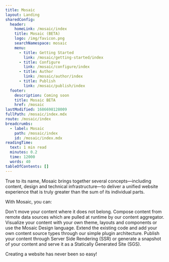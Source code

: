 ```yaml
---
title: Mosaic
layout: Landing
sharedConfig:
  header:
    homeLink: /mosaic/index
    title: Mosaic (BETA)
    logo: /img/favicon.png
    searchNamespace: mosaic
    menu:
      - title: Getting Started
        link: /mosaic/getting-started/index
      - title: Configure
        link: /mosaic/configure/index
      - title: Author
        link: /mosaic/author/index
      - title: Publish
        link: /mosaic/publish/index
  footer:
    description: Coming soon
    title: Mosaic BETA
    href: /mosaic
lastModified: 1686698128009
fullPath: /mosaic/index.mdx
route: /mosaic/index
breadcrumbs:
  - label: Mosaic
    path: /mosaic/index
    id: /mosaic/index.mdx
readingTime:
  text: 1 min read
  minutes: 0.2
  time: 12000
  words: 40
tableOfContents: []
---
```

<Hero description="Build powerful documentation sites using our NEW scalable solution, watch this space for more developments" eyebrow="Mosaic is currently in BETA" image="/img/hero.png" title="Mosaic" variant="fullWidth" />

True to its name, Mosaic brings together several concepts—including content, design and technical infrastructure—to deliver a unified website experience that is truly greater than the sum of its individual parts.

With Mosaic, you can:

<Cards>
  <Card step="01" title="Content Aggregator">
    Don't move your content where it does not belong. Compose content from remote data sources which
    are pulled at runtime by our content aggregator.
  </Card>

  <Card step="02" title="Fully Customisable">
    Visualize your content with your own theme, layouts and components or use the Mosaic Design
    language.
  </Card>

  <Card step="03" title="Easily Extended">
    Extend the existing code and add your own content source types through our simple plugin
    architecture.
  </Card>

  <Card step="04" title="Hybrid Deployment">
    Publish your content through Server Side Rendering (SSR) or generate a snapshot of your content
    and serve it as a Statically Generated Site (SGS).
  </Card>
</Cards>

Creating a website has never been so easy!
